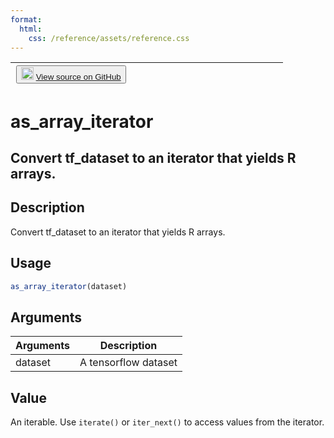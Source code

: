 ```yaml
---
format:
  html:
    css: /reference/assets/reference.css
---
```


| <button class="button"> ![](/reference/assets/GitHub-Mark-32px.png){width="20"} [View source on GitHub](https://github.com/rstudio/tfdatasets//blob/main/R/dataset_methods.R#L1400) </button> |
|:------------------------------:|:--------------------------------------:|

# as_array_iterator

## Convert tf_dataset to an iterator that yields R arrays.

## Description
Convert tf_dataset to an iterator that yields R arrays. 


## Usage
```r
as_array_iterator(dataset) 
```

## Arguments
|Arguments|Description|
|---|---|
| dataset | A tensorflow dataset |



## Value
An iterable. Use `iterate()` or `iter_next()` to access values from the iterator. 




